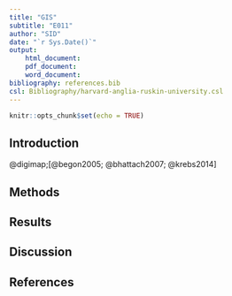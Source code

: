 ```yaml
---
title: "GIS"
subtitle: "E011"
author: "SID"
date: "`r Sys.Date()`"
output: 
    html_document:
    pdf_document:
    word_document:
bibliography: references.bib
csl: Bibliography/harvard-anglia-ruskin-university.csl
---
```


```r
knitr::opts_chunk$set(echo = TRUE)
```

## Introduction

@digimap;[@begon2005; @bhattach2007; @krebs2014]

## Methods

## Results

## Discussion

## References
